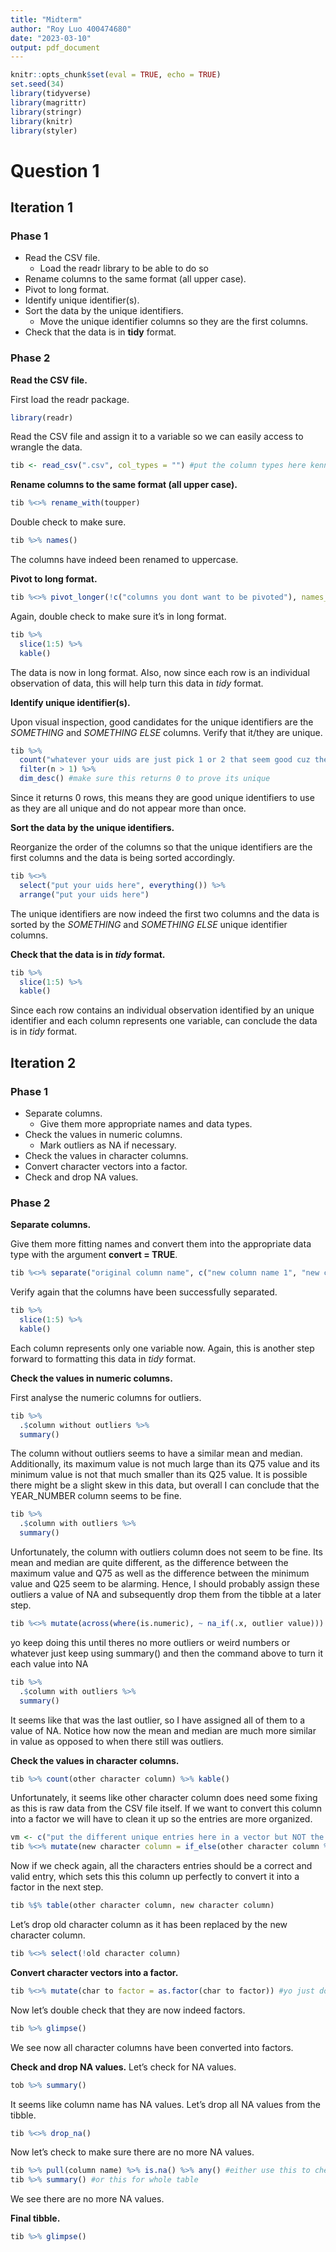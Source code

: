```yaml
---
title: "Midterm"
author: "Roy Luo 400474680"
date: "2023-03-10"
output: pdf_document
---
```


```r
knitr::opts_chunk$set(eval = TRUE, echo = TRUE)
set.seed(34)
library(tidyverse)
library(magrittr)
library(stringr)
library(knitr)
library(styler)
```
# Question 1

## Iteration 1

### Phase 1
* Read the CSV file.
    + Load the readr library to be able to do so
* Rename columns to the same format (all upper case).
* Pivot to long format.
* Identify unique identifier(s).
* Sort the data by the unique identifiers.
    + Move the unique identifier columns so they are the first columns.
* Check that the data is in **tidy** format.

    
### Phase 2
**Read the CSV file.**

First load the readr package.
```r
library(readr)
```
Read the CSV file and assign it to a variable so we can easily access to wrangle the data.
```r
tib <- read_csv(".csv", col_types = "") #put the column types here kenny in order as a string "c" for character "n" for numeric "?" if you dont know (its ok R will just guess)
```
**Rename columns to the same format (all upper case).**
```r
tib %<>% rename_with(toupper)
```
Double check to make sure.
```r
tib %>% names()
```
The columns have indeed been renamed to uppercase.

**Pivot to long format.**
```r
tib %<>% pivot_longer(!c("columns you dont want to be pivoted"), names_to = "character columns", values_to = "numeric columns")
```
Again, double check to make sure it's in long format.
```r
tib %>%
  slice(1:5) %>%
  kable()
```
The data is now in long format. Also, now since each row is an individual observation of data, this will help turn this data in *tidy* format.

**Identify unique identifier(s).**

Upon visual inspection, good candidates for the unique identifiers are the *SOMETHING* and *SOMETHING ELSE* columns. Verify that it/they are unique.
```r
tib %>%
  count("whatever your uids are just pick 1 or 2 that seem good cuz they must be different for every row") %>%
  filter(n > 1) %>%
  dim_desc() #make sure this returns 0 to prove its unique
```
Since it returns 0 rows, this means they are good unique identifiers to use as they are all unique and do not appear more than once.

**Sort the data by the unique identifiers.**

Reorganize the order of the columns so that the unique identifiers are the first columns and the data is being sorted accordingly.
```r
tib %<>%
  select("put your uids here", everything()) %>%
  arrange("put your uids here")
```
The unique identifiers are now indeed the first two columns and the data is sorted by the *SOMETHING* and *SOMETHING ELSE* unique identifier columns.

**Check that the data is in *tidy* format.**
```r
tib %>%
  slice(1:5) %>%
  kable()
```
Since each row contains an individual observation identified by an unique identifier and each column represents one variable, can conclude the data is in *tidy* format.\newpage

## Iteration 2

### Phase 1
* Separate columns.
    + Give them more appropriate names and data types.
* Check the values in numeric columns.
    + Mark outliers as NA if necessary.
* Check the values in character columns.
* Convert character vectors into a factor.
* Check and drop NA values. 

### Phase 2
**Separate columns.**

Give them more fitting names and convert them into the appropriate data type with the argument **convert = TRUE**.
```r
tib %<>% separate("original column name", c("new column name 1", "new column name 2"), "delimiter character", convert = TRUE)
``` 
Verify again that the columns have been successfully separated.
```r
tib %>%
  slice(1:5) %>%
  kable()
```
Each column represents only one variable now. Again, this is another step forward to formatting this data in *tidy* format.

**Check the values in numeric columns.**

First analyse the numeric columns for outliers.
```r
tib %>%
  .$column without outliers %>%
  summary()
```
The column without outliers seems to have a similar mean and median. Additionally, its maximum value is not much large than its Q75 value and its minimum value is not that much smaller than its Q25 value. It is possible there might be a slight skew in this data, but overall I can conclude that the YEAR_NUMBER column seems to be fine.
```r
tib %>%
  .$column with outliers %>%
  summary()
```
Unfortunately, the column with outliers column does not seem to be fine. Its mean and median are quite different, as the difference between the maximum value and Q75 as well as the difference between the minimum value and Q25 seem to be alarming. Hence, I should probably assign these outliers a value of NA and subsequently drop them from the tibble at a later step.
```r
tib %<>% mutate(across(where(is.numeric), ~ na_if(.x, outlier value)))
```
yo keep doing this until theres no more outliers or weird numbers or whatever just keep using summary() and then the command above to turn it each value into NA
```r
tib %>%
  .$column with outliers %>%
  summary()
```
It seems like that was the last outlier, so I have assigned all of them to a value of NA. Notice how now the mean and median are much more similar in value as opposed to when there still was outliers.

**Check the values in character columns.**

```r
tib %>% count(other character column) %>% kable()
```
Unfortunately, it seems like other character column does need some fixing as this is raw data from the CSV file itself. If we want to convert this column into a factor we will have to clean it up so the entries are more organized. 
```r
vm <- c("put the different unique entries here in a vector but NOT the NA one")
tib %<>% mutate(new character column = if_else(other character column %in% vm, "whatever you want them all to be", other character column))
```
Now if we check again, all the characters entries should be a correct and valid entry, which sets this this column up perfectly to convert it into a factor in the next step.
```r
tib %$% table(other character column, new character column)
```
Let's drop old character column as it has been replaced by the new character column.
```r
tib %<>% select(!old character column)
```
**Convert character vectors into a factor.**
```r
tib %<>% mutate(char to factor = as.factor(char to factor)) #yo just do this for every character column ya wanna turn into a factor jit
```
Now let's double check that they are now indeed factors.
```r
tib %>% glimpse()
```
We see now all character columns have been converted into factors.

**Check and drop NA values.**
Let's check for NA values.
```r
tob %>% summary()
```
It seems like column name has NA values. Let's drop all NA values from the tibble.
```r
tib %<>% drop_na()
```
Now let's check to make sure there are no more NA values.
```r
tib %>% pull(column name) %>% is.na() %>% any() #either use this to check just one column
tib %>% summary() #or this for whole table
```
We see there are no more NA values.

**Final tibble.**
```r
tib %>% glimpse()
```
